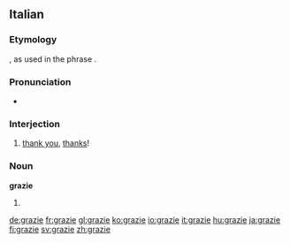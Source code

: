 ==Italian==

===Etymology===
{{etyl|la|it}} {{term|gratia}}, as used in the phrase {{term||[[gratia]]s [[agere]]|to express thanks}}.

===Pronunciation===
*{{audio|Italian grazie.ogg|audio}}

===Interjection===
{{infl|it|interjection}}

# [[thank you]], [[thanks]]!

===Noun===
'''grazie''' {{f}}

# {{plural of|[[grazia]]|lang=Italian}}

[[de:grazie]]
[[fr:grazie]]
[[gl:grazie]]
[[ko:grazie]]
[[io:grazie]]
[[it:grazie]]
[[hu:grazie]]
[[ja:grazie]]
[[fi:grazie]]
[[sv:grazie]]
[[zh:grazie]]